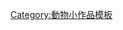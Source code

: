 {{Asbox
| image     = Turtleicon.png
| pix       = 31
| subject   = 
| qualifier = 與[[龜|龜鱉]]相關
| category  = 龟鳖小作品
| tempsort  = *
| name      = Template:Turtle-stub
}}<noinclude>
[[Category:動物小作品模板]]
</noinclude>
